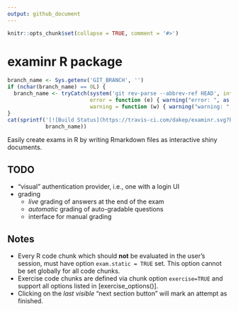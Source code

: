 ```yaml
---
output: github_document
---
```

```r
knitr::opts_chunk$set(collapse = TRUE, comment = '#>')
```

# examinr R package

<!-- begin badges -->
<!-- [![CRAN\_Status\_Badge](https://www.r-pkg.org/badges/version/examinr)](https://CRAN.R-project.org/package=examinr) -->
```r
branch_name <- Sys.getenv('GIT_BRANCH', '')
if (nchar(branch_name) == 0L) {
  branch_name <- tryCatch(system('git rev-parse --abbrev-ref HEAD', intern = TRUE),
                          error = function (e) { warning("error: ", as.character(e));  return('master') },
                          warning = function (w) { warning("warning: ", as.character(w)); return('master') })
}
cat(sprintf('[![Build Status](https://travis-ci.com/dakep/examinr.svg?branch=%s)](https://travis-ci.com/dakep/examinr)',
            branch_name))
```
<!-- end badges -->

Easily create exams in R by writing Rmarkdown files as interactive shiny documents.

## TODO

- "visual" authentication provider, i.e., one with a login UI
- grading
  * _live_ grading of answers at the end of the exam
  * _automatic_ grading of auto-gradable questions
  * interface for manual grading

## Notes

- Every R code chunk which should **not** be evaluated in the user's session, must have option `exam.static = TRUE` set.
  This option cannot be set globally for all code chunks.
- Exercise code chunks are defined via chunk option `exercise=TRUE` and support all options listed in [exercise_options()].
- Clicking on the *last visible* "next section button" will mark an attempt as finished.
